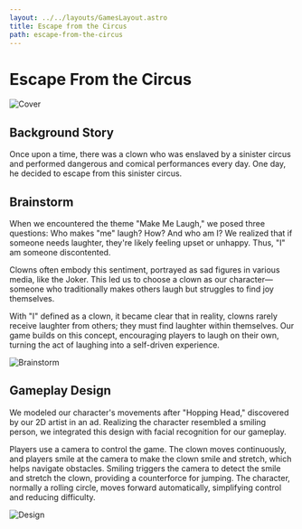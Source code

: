 ```yaml
---
layout: ../../layouts/GamesLayout.astro
title: Escape from the Circus
path: escape-from-the-circus
---
```


# Escape From the Circus

![Cover](../../assets/escape-cover.png)

## Background Story

Once upon a time, there was a clown who was enslaved by a sinister circus and performed dangerous and comical performances every day. One day, he decided to escape from this sinister circus.

## Brainstorm

When we encountered the theme "Make Me Laugh," we posed three questions: Who makes "me" laugh? How? And who am I? We realized that if someone needs laughter, they're likely feeling upset or unhappy. Thus, "I" am someone discontented.

Clowns often embody this sentiment, portrayed as sad figures in various media, like the Joker. This led us to choose a clown as our character—someone who traditionally makes others laugh but struggles to find joy themselves.

With "I" defined as a clown, it became clear that in reality, clowns rarely receive laughter from others; they must find laughter within themselves. Our game builds on this concept, encouraging players to laugh on their own, turning the act of laughing into a self-driven experience.

![Brainstorm](../../assets/escape-brainstorm.png)

## Gameplay Design

We modeled our character's movements after "Hopping Head," discovered by our 2D artist in an ad. Realizing the character resembled a smiling person, we integrated this design with facial recognition for our gameplay.

Players use a camera to control the game. The clown moves continuously, and players smile at the camera to make the clown smile and stretch, which helps navigate obstacles. Smiling triggers the camera to detect the smile and stretch the clown, providing a counterforce for jumping. The character, normally a rolling circle, moves forward automatically, simplifying control and reducing difficulty.

![Design](../../assets/escape-design.png)